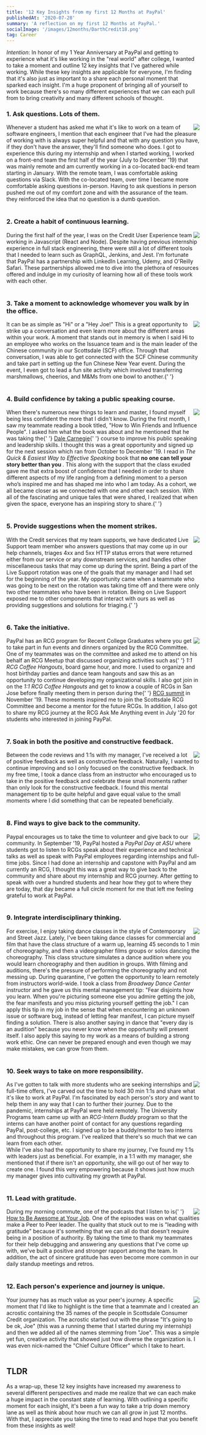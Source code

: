 ```yaml
---
title: '12 Key Insights from my first 12 Months at PayPal'
publishedAt: '2020-07-28'
summary: 'A reflection on my first 12 Months at PayPal.'
socialImage: '/images/12months/DarthCredit18.png'
tag: Career
---
```


<span>
  <i>Intention</i>: In honor of my 1 Year Anniversary at PayPal and getting to experience what it's
  like working in the "real world" after college, I wanted to take a moment and outline 12 key
  insights that I've gathered while working. While these key insights are applicable for everyone,
  I'm finding that it's also just as important to a share each personal moment that sparked each
  insight. I'm a huge proponent of bringing all of yourself to work because there's so many
  different experiences that we can each pull from to bring creativity and many different schools of
  thought.
</span>
<br />

### 1. Ask questions. Lots of them.

<div>
  <img
    align="right"
    src="https://images.unsplash.com/photo-1589471403909-e1bb34cb2982?ixlib=rb-4.0.3&ixid=MnwxMjA3fDB8MHxwaG90by1wYWdlfHx8fGVufDB8fHx8&auto=format&fit=crop&w=2070&q=80"
  />
  <span>
    Whenever a student has asked me what it's like to work on a team of software engineers, I
    mention that each engineer that I've had the pleasure of working with is always super helpful
    and that with any question you have, if they don't have the answer, they'll find someone who
    does. I got to experience this during my internship and when I started working, I worked on a
    front-end team the first half of the year (July to December '19) that was mainly remote and am
    currently working in a co-located back-end team starting in January. With the remote team, I was
    comfortable asking questions via Slack. With the co-located team, over time I became more
    comfortable asking questions in-person. Having to ask questions in person pushed me out of my
    comfort zone and with the assurance of the team. they reinforced the idea that no question is a
    dumb question.
  </span>
</div>
<br />

### 2. Create a habit of continuous learning.

<div>
  <img
    align="right"
    src="https://images.unsplash.com/photo-1534040385115-33dcb3acba5b?ixlib=rb-4.0.3&ixid=MnwxMjA3fDB8MHxwaG90by1wYWdlfHx8fGVufDB8fHx8&auto=format&fit=crop&w=987&q=80"
  />
  <span>
    During the first half of the year, I was on the Credit User Experience team working in
    Javascript (React and Node). Despite having previous internship experience in full stack
    engineering, there were still a lot of different tools that I needed to learn such as GraphQL,
    Jenkins, and Jest. I'm fortunate that PayPal has a partnership with LinkedIn Learning, Udemy,
    and O'Reilly Safari. These partnerships allowed me to dive into the plethora of resources
    offered and indulge in my curiosity of learning how all of these tools work with each other.
  </span>
</div>
<br />

### 3. Take a moment to acknowledge whomever you walk by in the office.

<div>
  <img
    align="right"
    src="https://images.unsplash.com/photo-1527192491265-7e15c55b1ed2?ixlib=rb-4.0.3&ixid=MnwxMjA3fDB8MHxwaG90by1wYWdlfHx8fGVufDB8fHx8&auto=format&fit=crop&w=2070&q=80"
  />
  <span>
    It can be as simple as "Hi" or a "Hey Joe!" This is a great opportunity to strike up a
    conversation and even learn more about the different areas within your work. A moment that
    stands out in memory is when I said Hi to an employee who works on the Issuance team and is the
    main leader of the Chinese community in our Scottsdale (SCF) office. Through that conversation,
    I was able to get connected with the SCF Chinese community and take part in setting up the fun
    Chinese New Year event. During the event, I even got to lead a fun site activity which involved
    transferring marshmallows, cheerios, and M&Ms from one bowl to another.{' '}
  </span>
</div>
<br />

### 4. Build confidence by taking a public speaking course.

<div>
  <img
    align="right"
    src="https://images.unsplash.com/photo-1565140834639-60452b8b0ae5?ixlib=rb-4.0.3&ixid=MnwxMjA3fDB8MHxwaG90by1wYWdlfHx8fGVufDB8fHx8&auto=format&fit=crop&w=2070&q=80"
  />
  <span>
    When there's numerous new things to learn and master, I found myself being less confident the
    more that I didn't know. During the first month, I saw my teammate reading a book titled, "How
    to Win Friends and Influence People". I asked him what the book was about and he mentioned that
    he was taking the{' '}
    <a href="https://www.courtneyngai.com/blogs/from-concept-to-communication">Dale Carnegie</a>{' '}
    course to improve his public speaking and leadership skills. I thought this was a great
    opportunity and signed up for the next session which ran from October to December '19. I read in
    <i>The Quick & Easiest Way to Effective Speaking</i> book that <b>
      no one can tell your story better than you
    </b>. This along with the support that the class exuded gave me that extra boost of confidence that
    I needed in order to share different aspects of my life ranging from a defining moment to a person
    who’s inspired me and has shaped me into who I am today. As a cohort, we all became closer as we
    connected with one and other each session. With all of the fascinating and unique tales that were
    shared, I realized that when given the space, everyone has an inspiring story to share.{' '}
  </span>
</div>
<br />

### 5. Provide suggestions when the moment strikes.

<div>
  <img
    align="right"
    src="https://images.unsplash.com/photo-1550483428-f9a3cb69a789?ixlib=rb-4.0.3&ixid=MnwxMjA3fDB8MHxwaG90by1wYWdlfHx8fGVufDB8fHx8&auto=format&fit=crop&w=1974&q=80"
  />
  <span>
    With the Credit services that my team supports, we have dedicated Live Support team member who
    answers questions that may come up in our help channels, triages 4xx and 5xx HTTP status errors
    that were returned either from our service or any downstream services, and handles other
    miscellaneous tasks that may come up during the sprint. Being a part of the Live Support
    rotation was one of the goals that my manager and I had set for the beginning of the year. My
    opportunity came when a teammate who was going to be next on the rotation was taking time off
    and there were only two other teammates who have been in rotation. Being on Live Support exposed
    me to other components that interact with ours as well as providing suggestions and solutions
    for triaging.{' '}
  </span>
</div>
<br />

### 6. Take the initiative.

<div>
  <img
    align="right"
    src="https://images.unsplash.com/photo-1495474472287-4d71bcdd2085?ixlib=rb-4.0.3&ixid=MnwxMjA3fDB8MHxwaG90by1wYWdlfHx8fGVufDB8fHx8&auto=format&fit=crop&w=2070&q=80"
  />
  <span>
    PayPal has an RCG program for Recent College Graduates where you get to take part in fun events
    and dinners organized by the RCG Committee. One of my teammates was on the committee and asked
    me to attend on his behalf an RCG Meetup that discussed organizing activities such as{' '}
    <i>1:1 RCG Coffee Hangouts</i>, board game hour, and more. I used to organize and host birthday
    parties and dance team hangouts and saw this as an opportunity to continue developing my
    organizational skills. I also got join in on the <i>1:1 RCG Coffee Hangouts</i> and get to know
    a couple of RCGs in San Jose before finally meeting them in person during the{' '}
    <a href="https://www.courtneyngai.com/blogs/paypal-rcg-upload">RCG summit</a> in November '19.
    These moments inspired me to join the Scottsdale RCG Committee and become a mentor for the
    future RCGs. In addition, I also got to share my RCG journey at the RCG Ask Me Anything event in
    July '20 for students who interested in joining PayPal.
  </span>
</div>
<br />

### 7. Soak in both the positive and constructive feedback.

<div>
  <img
    align="right"
    src="https://images.unsplash.com/photo-1613963931023-5dc59437c8a6?ixlib=rb-4.0.3&ixid=MnwxMjA3fDB8MHxwaG90by1wYWdlfHx8fGVufDB8fHx8&auto=format&fit=crop&w=2069&q=80"
  />
  <span>
    Between the code reviews and 1:1s with my manager, I've received a lot of positive feedback as
    well as constructive feedback. Naturally, I wanted to continue improving and so I only focused
    on the constructive feedback. In my free time, I took a dance class from an instructor who
    encouraged us to take in the positive feedback and celebrate these small moments rather than
    only look for the constructive feedback. I found this mental management tip to be quite helpful
    and gave equal value to the small moments where I did something that can be repeated
    beneficially.
  </span>
</div>
<br />

### 8. Find ways to give back to the community.

<div>
  <img
    align="right"
    src="https://plus.unsplash.com/premium_photo-1663090966558-e62333420712?ixlib=rb-4.0.3&ixid=MnwxMjA3fDB8MHxwaG90by1wYWdlfHx8fGVufDB8fHx8&auto=format&fit=crop&w=2070&q=80"
  />
  <span>
    Paypal encourages us to take the time to volunteer and give back to our community. In September
    '19, PayPal hosted a <i>PayPal Day at ASU</i> where students got to listen to RCGs speak about
    their experience and technical talks as well as speak with PayPal employees regarding
    internships and full-time jobs. Since I had done an internship and capstone with PayPal and am
    currently an RCG, I thought this was a great way to give back to the community and share about
    my internship and RCG journey. After getting to speak with over a hundred students and hear how
    they got to where they are today, that day became a full circle moment for me that left me
    feeling grateful to work at PayPal.
  </span>
</div>
<br />

### 9. Integrate interdisciplinary thinking.

<div>
  <img align="right" src="/images/12months/SanJose Library.jpg" />
  <span>
    For exercise, I enjoy taking dance classes in the style of Contemporary and Street Jazz. Lately,
    I've been taking dance classes for commercial and film that have the class structure of a warm
    up, learning 45 seconds to 1 min of choreography, and then a videographer films groups or solos
    dancing the choreography. This class structure simulates a dance audition where you would learn
    choreography and then audition in groups. With filming and auditions, there's the pressure of
    performing the choreography and not messing up. During quarantine, I've gotten the opportunity
    to learn remotely from instructors world-wide. I took a class from <i>Broadway Dance Center</i>
    instructor and he gave us this mental management tip: "Fear disjoints how you learn. When you're
    picturing someone else you admire getting the job, the fear manifests and you miss picturing yourself
    getting the job." I can apply this tip in my job in the sense that when encountering an unknown issue
    or software bug, instead of letting fear manifest, I can picture myself finding a solution. There
    is also another saying in dance that "every day is an audition" because you never know when the opportunity
    will present itself. I also apply this saying to my work as a means of building a strong work ethic.
    One can never be prepared enough and even though we may make mistakes, we can grow from them.
  </span>
</div>
<br />

### 10. Seek ways to take on more responsibility.

<div>
  <img align="right" src="/images/12months/Internship Summit 2018.jpg" />
  <span>
    As I've gotten to talk with more students who are seeking internships and full-time offers, I've
    carved out the time to hold 30 min 1:1s and share what it's like to work at PayPal. I'm
    fascinated by each person's story and want to help them in any way that I can to further their
    journey. Due to the pandemic, internships at PayPal were held remotely. The University Programs
    team came up with an <i>RCG-Intern Buddy</i> program so that the interns can have another point
    of contact for any questions regarding PayPal, post-college, etc. I signed up to be a
    buddy/mentor to two interns and throughout this program. I've realized that there's so much that
    we can learn from each other.
  </span>
  <br />
  <span>
    While I've also had the opportunity to share my journey, I've found my 1:1s with leaders just as
    beneficial. For example, in a 1:1 with my manager, she mentioned that if there isn't an
    opportunity, she will go out of her way to create one. I found this very empowering because it
    shows just how much my manager gives into cultivating my growth at PayPal.
  </span>
</div>
<br />

### 11. Lead with gratitude.

<div>
  <img align="right" src="/images/12months/DarthCredit18.png" />
  <span>
    During my morning commute, one of the podcasts that I listen to is{' '}
    <a href="https://awesomeatyourjob.com/podcast/">How to Be Awesome at Your Job</a>. One of the
    episodes was on what qualities make a Peer to Peer leader. The quality that stuck out to me is
    "leading with gratitude" because it's something that we can all do that doesn't require being in
    a position of authority. By taking the time to thank my teammates for their help debugging and
    answering any questions that I've come up with, we've built a positive and stronger rapport
    among the team. In addition, the act of sincere gratitude has even become more common in our
    daily standup meetings and retros.
  </span>
</div>
<br />

### 12. Each person's experience and journey is unique.

<div>
  <img align="right" src="/images/12months/NY_Hudson_Yards.png" />
  <span>
    Your journey has as much value as your peer's journey. A specific moment that I'd like to
    highlight is the time that a teammate and I created an acrostic containing the 35 names of the
    people in Scottsdale Consumer Credit organization. The acrostic started out with the phrase
    "It's going to be ok, Joe" (this was a running theme that I started during my internship) and
    then we added all of the names stemming from "Joe". This was a simple yet fun, creative activity
    that showed just how diverse the organization is. I was even nick-named the "Chief Culture
    Officer" which I take to heart.
  </span>
</div>
<br />

## TLDR

<span>
  As a wrap-up, these 12 key insights have increased my awareness to several different perspectives
  and made me realize that we can each make a huge impact in the constant state of learning. With
  outlining a specific moment for each insight, it's been a fun way to take a trip down memory lane
  as well as think about how much we can all grow in just 12 months. With that, I appreciate you
  taking the time to read and hope that you benefit from these insights as well!
</span>
